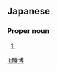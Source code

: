 ==Japanese==
{{ja-kanjitab|かつ|ひろ|yomi=k}}

===Proper noun===
{{ja-pos|proper|かつひろ}}

# {{given name|male|lang=ja|sort=かつひろ}}

[[li:勝博]]
